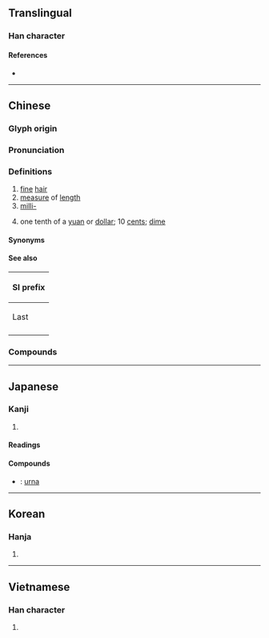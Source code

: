 {{also|亳}}
{{character info/new}}
==Translingual==

===Han character===
{{Han char|rn=82|rad=毛|as=07|sn=11|four=00714|canj=XYRBU,YRBU|ids=⿱⿳亠口冖毛}}

====References====
* {{Han ref|kx=0593.100|dkj=16831|dj=0985.240|hdz=31999.020|uh=6BEB|ud=27627|bh=B240|bd=45632}}

----

==Chinese==
{{zh-forms}}

===Glyph origin===
{{Han etym}}

===Pronunciation===
{{zh-pron
|m=háo
|c=hou4
|md=hò̤
|mn=hô/qz:hô͘
|w=3hhau
|mc=y
|oc=y
|cat=n,pref
}}
{{rfp|zhx-teo}}

===Definitions===
{{zh-hanzi}}

# [[fine]] [[hair]]
# [[measure]] of [[length]]
# [[milli-]]
# {{lb|zh|Cantonese|Hakka|Teochew}} one tenth of a [[yuan]] or [[dollar]]; 10 [[cent]]s; [[dime]]
#: {{zh-x|六 毫 幾|60-something cents|C}}

====Synonyms====
{{zh-dial|角}}

====See also====
{| class="wikitable"
! colspan=3 | SI prefix
|-
! Last
!
! Next
|-
| {{l|zh|[[釐]]／[[厘]]}}
| {{lang|zh|毫}}
| {{l|zh|微}}
|}

===Compounds===
{{zh-der|毫米|毫升|毫秒|絲毫|毫無|明察秋毫|毫伏|毫不猶豫|毫無疑問|絲毫無損|分毫不差|剛毫筆|不差毫釐|分毫無損|分毫不爽|分釐毫絲|利析秋毫|兼毫|一釐一毫|公毫|不差毫髮|一絲一毫|分毫|兔毫|一分一毫|含毫|兔毫竹管|毫微米|毫末|毫髮|毫子|毫克|秋毫不犯|毫無聲息|毫不留情|毫光|毫素|毫不相干|毫端|毫髮無損|毫米波|毫釐千里|毫不費力|毫無所懼|毫無異義|毫無眉目|毫不思量|毫無節制|白毫|毫不|毫無機心|毫不為備|毫飛墨噴|狼毫|秤毫|秋毫無犯|毫釐|毫釐不爽|毫分縷析|明鑑秋毫|白毫之賜|毫無二致|毫不掩飾|秋毫|秋毫之末|毫髮不爽|毫不遲疑|揮毫|毫帛|毫侖目|毫不在乎|毫不做作|毫髮不差|毫釐之差|毫芒|毫無章法|毫無所知|毫洋|毫毛|毫巴|毫安|毫不遜色|毫不在意|毫不介意|毫無疑義|柔毫|毫無忌憚|析毫剖釐|毫末之利|毫毛不犯|毫針|絲毫不差|軟毫|絲毫不爽|錙毫|羊毫|耳毫|纖毫|蒜毫|紫毫|霜毫|頰上添毫}}

----

==Japanese==

===Kanji===
{{ja-kanji|grade=|rs=毛07}}

# {{defn|lang=ja|sort=毛07}}

====Readings====
{{ja-readings
|goon=ごう
|kanon=こう
|kun=すこ-し
}}

====Compounds====
* {{ja-r|白毫|びゃくごう}}: [[urna]]

----

==Korean==

===Hanja===
{{ko-hanja|hangeul=호|eumhun=|rv=ho|mr=ho|y=ho}}

# {{defn|lang=ko|sort=毛07}}

----

==Vietnamese==

===Han character===
{{vi-hantu|[[hào]]|rs=毛07}}

# {{defn|lang=vi|sort=毛07}}